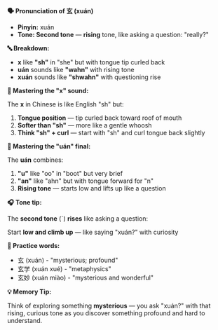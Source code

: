 **🗣️ Pronunciation of 玄 (xuán)**

- **Pinyin:** xuán
- **Tone: Second tone** — **rising** tone, like asking a question: "really?"

**🔤 Breakdown:**

- **x** like **"sh"** in "she" but with tongue tip curled back
- **uán** sounds like **"wahn"** with rising tone
- **xuán** sounds like **"shwahn"** with questioning rise

**🎯 Mastering the "x" sound:**

The **x** in Chinese is like English "sh" but:

1. **Tongue position** — tip curled back toward roof of mouth
2. **Softer than "sh"** — more like a gentle whoosh
3. **Think "sh" + curl** — start with "sh" and curl tongue back slightly

**🎯 Mastering the "uán" final:**

The **uán** combines:

1. **"u"** like "oo" in "boot" but very brief
2. **"an"** like "ahn" but with tongue forward for "n"
3. **Rising tone** — starts low and lifts up like a question

**🎧 Tone tip:**

The **second tone** (ˊ) **rises** like asking a question:

Start **low and climb up** — like saying "xuán?" with curiosity

**📝 Practice words:**

- 玄 (xuán) - "mysterious; profound"
- 玄学 (xuán xué) - "metaphysics"
- 玄妙 (xuán miào) - "mysterious and wonderful"

**💡 Memory Tip:**

Think of exploring something **mysterious** — you ask "xuán?" with that rising, curious tone as you
discover something profound and hard to understand.
